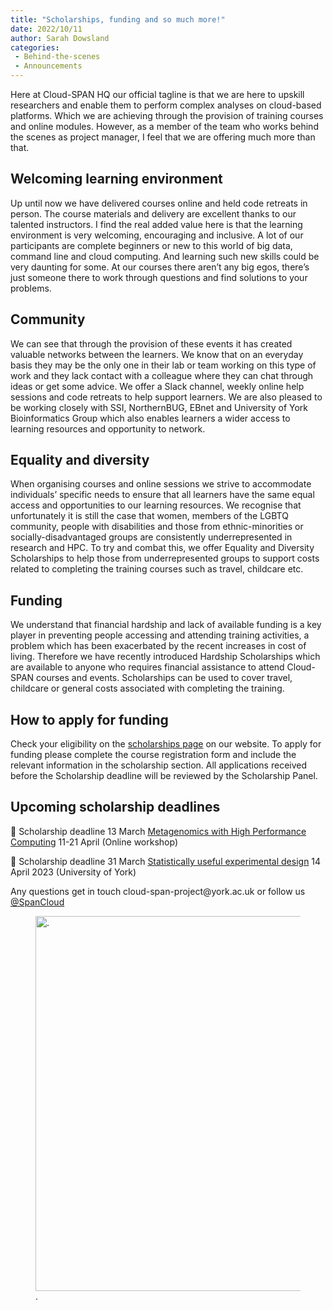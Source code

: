 ```yaml
---
title: "Scholarships, funding and so much more!"
date: 2022/10/11
author: Sarah Dowsland
categories:
 - Behind-the-scenes
 - Announcements
---
```


Here at Cloud-SPAN HQ our official tagline is that we are here to upskill researchers and enable them to perform complex analyses on cloud-based platforms. Which we are achieving through the provision of training courses and online modules. However, as a member of the team who works behind the scenes as project manager, I feel that we are offering much more than that. 

## **Welcoming learning environment**

Up until now we have delivered courses online and held code retreats in person. The course materials and delivery are excellent thanks to our talented instructors. I find the real added value here is that the learning environment is very welcoming, encouraging and inclusive. A lot of our participants are complete beginners or new to this world of big data, command line and cloud computing. And learning such new skills could be very daunting for some. At our courses there aren’t any big egos, there’s just someone there to work through questions and find solutions to your problems. 

## **Community**

We can see that through the provision of these events it has created valuable networks between the learners. We know that on an everyday basis they may be the only one in their lab or team working on this type of work and they lack contact with a colleague where they can chat through ideas or get some advice. We offer a Slack channel, weekly online help sessions and code retreats to help support learners. We are also pleased to be working closely with SSI, NorthernBUG, EBnet and University of York Bioinformatics Group which also enables learners a wider access to learning resources and opportunity to network.

## **Equality and diversity**

When organising courses and online sessions we strive to accommodate individuals’ specific needs to ensure that all learners have the same equal access and opportunities to our learning resources. We recognise that unfortunately it is still the case that women, members of the LGBTQ community, people with disabilities and those from ethnic-minorities or socially-disadvantaged groups are consistently underrepresented in research and HPC. To try and combat this, we offer Equality and Diversity Scholarships to help those from underrepresented groups to support costs related to completing the training courses such as travel, childcare etc.

## **Funding**

We understand that financial hardship and lack of available funding is a key player in preventing people accessing and attending training activities, a problem which has been exacerbated by the recent increases in cost of living. Therefore we have recently introduced Hardship Scholarships which are available to anyone who requires financial assistance to attend Cloud-SPAN courses and events. Scholarships can be used to cover travel, childcare or general costs associated with completing the training. 

## **How to apply for funding**

Check your eligibility on the [scholarships page](https://cloud-span.york.ac.uk/scholarships) on our website. To apply for funding please complete the course registration form and include the relevant information in the scholarship section. All applications received before the Scholarship deadline will be reviewed by the Scholarship Panel. 

## **Upcoming scholarship deadlines**

🔷 Scholarship deadline 13 March [Metagenomics with High Performance Computing](https://cloud-span.york.ac.uk/train-with-us/specialised-skills#h.jqgzsdc8hbla) 11-21 April (Online workshop)

🔷 Scholarship deadline 31 March [Statistically useful experimental design](https://cloud-span.york.ac.uk/train-with-us/specialised-skills#h.6ghlbqj9dac7) 14 April 2023 (University of York)

Any questions get in touch cloud-span-project\@york.ac.uk or follow us [\@SpanCloud](https://twitter.com/SpanCloud)

![.](../../images/logo_cloud_only.PNG){fig-alt="A graphic showing the Cloud-SPAN logo." width="600"} 

